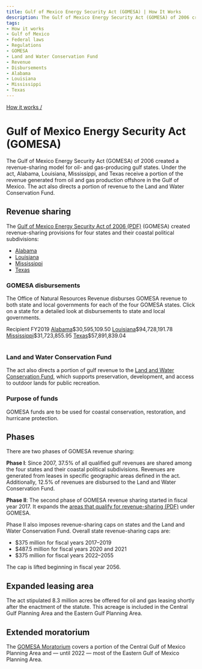 ```yaml
---
title: Gulf of Mexico Energy Security Act (GOMESA) | How It Works
description: The Gulf of Mexico Energy Security Act (GOMESA) of 2006 created a revenue-sharing model for oil- and gas-producing gulf states. Under the act, Alabama, Louisiana, Mississippi, and Texas receive a portion of the revenue generated from oil and gas production offshore in the Gulf of Mexico. The act also directs a portion of revenue to the Land and Water Conservation Fund.
tags:
- How it works
- Gulf of Mexico
- Federal laws
- Regulations
- GOMESA
- Land and Water Conservation Fund
- Revenue
- Disbursements
- Alabama
- Louisiana
- Mississippi
- Texas
---
```


[How it works /](/how-it-works/)

# Gulf of Mexico Energy Security Act (GOMESA)

The Gulf of Mexico Energy Security Act (GOMESA) of 2006 created a revenue-sharing model for oil- and gas-producing gulf states. Under the act, Alabama, Louisiana, Mississippi, and Texas receive a portion of the revenue generated from oil and gas production offshore in the Gulf of Mexico. The act also directs a portion of revenue to the Land and Water Conservation Fund.   

## Revenue sharing
The [Gulf of Mexico Energy Security Act of 2006 (PDF)](https://www.boem.gov/GOMESA/) (GOMESA) created revenue-sharing provisions for four states and their <GlossaryTerm>coastal political subdivisions</GlossaryTerm>:

* [Alabama](/explore/AL/#disbursements)
* [Louisiana](/explore/LA/#disbursements)
* [Mississippi](/explore/MS/#disbursements)
* [Texas](/explore/TX/#disbursements)

### GOMESA disbursements

The Office of Natural Resources Revenue disburses GOMESA revenue to both state and local governments for each of the four GOMESA states. Click on a state for a detailed look at disbursements to state and local governments.

<Table>
    <TableHead>
    <TableRow>
        <TableCell>Recipient</TableCell>
        <TableCell>FY2019</TableCell>
    </TableRow>
    </TableHead>
    <TableBody>
        <TableRow><TableCell><a href="/explore/AL#federal-disbursements">Alabama</a></TableCell><TableCell>$30,595,109.50</TableCell></TableRow>
        <TableRow><TableCell><a href="/explore/LA#federal-disbursements">Louisiana</a></TableCell><TableCell>$94,728,191.78</TableCell></TableRow>
        <TableRow><TableCell><a href="/explore/MS#federal-disbursements">Mississippi</a></TableCell><TableCell>$31,723,855.95</TableCell></TableRow>
        <TableRow><TableCell><a href="/explore/TX#federal-disbursements">Texas</a></TableCell><TableCell>$57,891,839.04</TableCell></TableRow>
    </TableBody>
</Table> 

### Land and Water Conservation Fund
The act also directs a portion of gulf revenue to the [Land and Water Conservation Fund](/how-it-works/land-and-water-conservation-fund/), which supports preservation, development, and access to outdoor lands for public recreation.

### Purpose of funds
GOMESA funds are to be used for coastal conservation, restoration, and hurricane protection.

## Phases
There are two phases of GOMESA revenue sharing:

**Phase I**: Since 2007, 37.5% of all qualified gulf revenues are shared among the four states and their coastal political subdivisions. Revenues are generated from leases in specific geographic areas defined in the act. Additionally, 12.5% of revenues are disbursed to the Land and Water Conservation Fund.

**Phase II**: The second phase of GOMESA revenue sharing started in fiscal year 2017. It expands the [areas that qualify for revenue-sharing (PDF)](/downloads/gomesa-map.pdf) under GOMESA.

Phase II also imposes revenue-sharing caps on states and the Land and Water Conservation Fund. Overall state revenue-sharing caps are:

- $375 million for fiscal years 2017–2019
- $487.5 million for fiscal years 2020 and 2021
- $375 million for fiscal years 2022–2055

The cap is lifted beginning in fiscal year 2056.

## Expanded leasing area
The act stipulated 8.3 million acres be offered for oil and gas leasing shortly after the enactment of the statute. This acreage is included in the Central Gulf Planning Area and the Eastern Gulf Planning Area.

## Extended moratorium
The [GOMESA Moratorium](https://www.boem.gov/Areas-Under-Moratoria/) covers a portion of the Central Gulf of Mexico Planning Area and — until 2022 — most of the Eastern Gulf of Mexico Planning Area.
